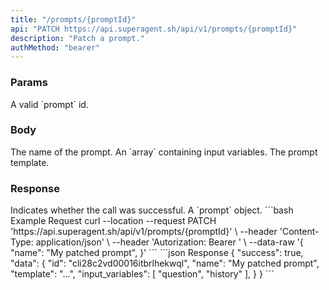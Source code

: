 ```yaml
---
title: "/prompts/{promptId}"
api: "PATCH https://api.superagent.sh/api/v1/prompts/{promptId}"
description: "Patch a prompt."
authMethod: "bearer"
---
```


### Params

<ParamField path="promptId" required type="string">
  A valid `prompt` id.
</ParamField>

### Body

<ParamField body="name" type="string">
  The name of the prompt.
</ParamField>
<ParamField body="input_variables" type="object">
  An `array` containing input variables.
</ParamField>
<ParamField body="template" type="string">
  The prompt template.
</ParamField>

### Response

<ResponseField name="success" type="boolean">
  Indicates whether the call was successful.
</ResponseField>

<ResponseField name="data" type="object">
  A `prompt` object.
</ResponseField>

<RequestExample>
```bash Example Request
curl --location --request PATCH 'https://api.superagent.sh/api/v1/prompts/{promptId}' \
--header 'Content-Type: application/json' \
--header 'Autorization: Bearer <token>' \
--data-raw '{
    "name": "My patched prompt",
}'
```
</RequestExample>

<ResponseExample>
```json Response
{
  "success": true,
  "data": {
   "id": "cli28c2vd00016itbrlhekwql",
    "name": "My patched prompt",
    "template": "...",
    "input_variables": [
        "question",
        "history"
    ],
  }
}
```
</ResponseExample>
